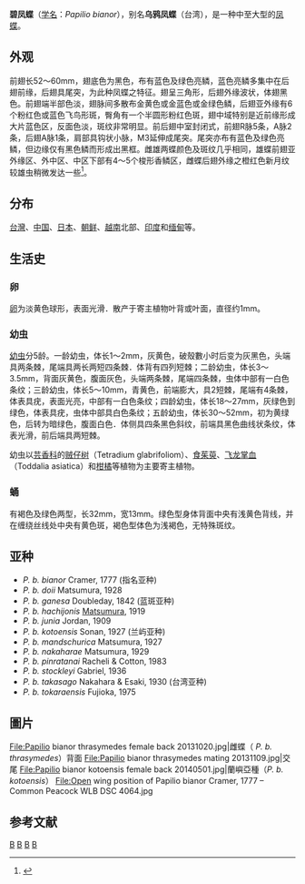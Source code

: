 {{NoteTA
|G1=Butterfly
}}
{{noteTA
|G1=長度單位
| 1=zh-cn:碧凤蝶; zh-hk:碧鳳蝶; zh-tw:翠鳳蝶; zh-sg:碧凤蝶;
}}

{{Speciesbox 
| taxon = Papilio bianor
| authority = Cramer, 1777
| image = Papilio bianor thrasymedes female 20140412.jpg
| image_caption = 雌蝶（ ''P. b. thrasymedes''）
| image2 = Papilio bianor thrasymedes male 20140525.jpg
| image2_caption = 雄蝶（ ''P. b. thrasymedes''）
| status = LC
| status_system = CSRL
| status_ref = <ref>http://www.chinabiodiversity.com/csis_search/content.php?csp_code=060010046{{dead link|date=2018年4月 |bot=InternetArchiveBot |fix-attempted=yes }}</ref>
}}

'''碧凤蝶'''（[[学名|学名]]：''Papilio bianor''），别名'''乌鸦凤蝶'''（台湾），是一种中至大型的[[凤蝶|凤蝶]]。

==外观==
前翅长52～60mm，翅底色为黑色，布有蓝色及绿色亮鳞，蓝色亮鳞多集中在后翅前缘，后翅具尾突，为此种凤蝶之特征。翅呈三角形，后翅外缘波状，体翅黑色。前翅端半部色淡，翅脉间多散布金黄色或金蓝色或金绿色鳞，后翅亚外缘有6个粉红色或蓝色飞鸟形斑，臀角有一个半圆形粉红色斑，翅中域特别是近前缘形成大片蓝色区，反面色淡，斑纹非常明显。前后翅中室封闭式，前翅R脉5条，A脉2条，后翅A脉1条，肩部具钩状小脉，M3延伸成尾突。尾突亦布有蓝色及绿色亮鳞，但边缘仅有黑色鳞而形成出黑框。雌雄两蝶颜色及斑纹几乎相同，雄蝶前翅亚外缘区、外中区、中区下部有4～5个梭形香鳞区，雌蝶后翅外缘之橙红色新月纹较雄虫稍微发达一些<ref>{{cite book|author=周尧|title=中国蝶类志}}</ref>。

==分布==
[[台灣|台灣]]、[[中国|中国]]、[[日本|日本]]、[[朝鲜|朝鲜]]、[[越南|越南]]北部、[[印度|印度]]和[[缅甸|缅甸]]等。

==生活史==
===卵===
[[卵|卵]]为淡黄色球形，表面光滑．散产于寄主植物叶背或叶面，直径约1mm。

===幼虫===
[[幼虫|幼虫]]分5龄。一龄幼虫，体长1～2mm，灰黄色，破殼數小时后变为灰黑色，头端具两条棘，尾端具两长两短四条棘．体背有四列短棘；二龄幼虫，体长3～3.5mm，背面灰黄色，腹面灰色，头端两条棘，尾端四条棘，虫体中部有一白色条纹；三龄幼虫，体长5～10mm，青黄色，前端膨大，具2短棘，尾端有4条棘，体表具疣，表面光亮，中部有一白色条纹；四龄幼虫，体长18～27mm，灰绿色到绿色，体表具疣，虫体中部具白色条纹；五龄幼虫，体长30～52mm，初为黄绿色，后转为暗绿色，腹面白色．体侧具四条黑色斜纹，前端具黑色曲线状条纹，体表光滑，前后端具两短棘。

幼虫以[[芸香科|芸香科]]的[[贼仔树|贼仔树]]（Tetradium glabrifoliom）、[[食茱萸|食茱萸]]、[[飞龙掌血|飞龙掌血]]（Toddalia asiatica）和[[柑橘|柑橘]]等植物为主要寄主植物。

===蛹===
有褐色及绿色两型，长32mm，宽13mm。绿色型身体背面中央有浅黄色背线，并在缠绕丝线处中央有黄色斑，褐色型体色为浅褐色，无特殊斑纹。

==亚种==
* ''P. b. bianor'' Cramer, 1777 (指名亚种)
* ''P. b. doii'' Matsumura, 1928
* ''P. b. ganesa'' Doubleday, 1842 (蓝斑亚种)
* ''P. b. hachijonis'' [[松村松年|Matsumura]], 1919
* ''P. b. junia'' Jordan, 1909
* ''P. b. kotoensis'' Sonan, 1927 (兰屿亚种)
* ''P. b. mandschurica'' Matsumura, 1927
* ''P. b. nakaharae'' Matsumura, 1929
* ''P. b. pinratanai'' Racheli & Cotton, 1983
* ''P. b. stockleyi'' Gabriel, 1936
* ''P. b. takasago'' Nakahara & Esaki, 1930 (台湾亚种)
* ''P. b. tokaraensis'' Fujioka, 1975

==圖片==
<gallery>
File:Papilio bianor thrasymedes female back 20131020.jpg|雌蝶（ ''P. b. thrasymedes''）背面
File:Papilio bianor thrasymedes mating 20131109.jpg|交尾
File:Papilio bianor kotoensis female back 20140501.jpg|蘭嶼亞種（''P. b. kotoensis''）
File:Open wing position of Papilio bianor Cramer, 1777 – Common Peacock WLB DSC 4064.jpg
</gallery>

==参考文献==
{{Reflist}}

{{Commons|Papilio bianor}}
{{Taxonbar}}

[[Category:凤蝶属|B]]
[[Category:中國蝴蝶|B]]
[[Category:臺灣蝴蝶|B]]
[[Category:1777年描述的昆虫|B]]